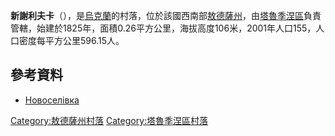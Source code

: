 {{expand|time=2016-09-03T02:05:17+00:00}}
'''新謝利夫卡'''（{{lang-uk|Новоселівка}}），是[[烏克蘭|烏克蘭]]的村落，位於該國西南部[[敖德薩州|敖德薩州]]，由[[塔魯季涅區|塔魯季涅區]]負責管轄，始建於1825年，面積0.26平方公里，海拔高度106米，2001年人口155，人口密度每平方公里596.15人。

==參考資料==
* [http://gska2.rada.gov.ua/pls/z7502/A005?rdat1=30.10.2007&rf7571=23229 Новоселівка]{{dead link|date=2018年3月 |bot=InternetArchiveBot |fix-attempted=yes }}

{{coord|46|24|26|N|29|24|22|E|scale:30000|display=title}}

{{DEFAULTSORT:Новоселівка}}
[[Category:敖德薩州村落|Category:敖德薩州村落]]
[[Category:塔魯季涅區村落|Category:塔魯季涅區村落]]


{{Odessa-geo-stub}}
